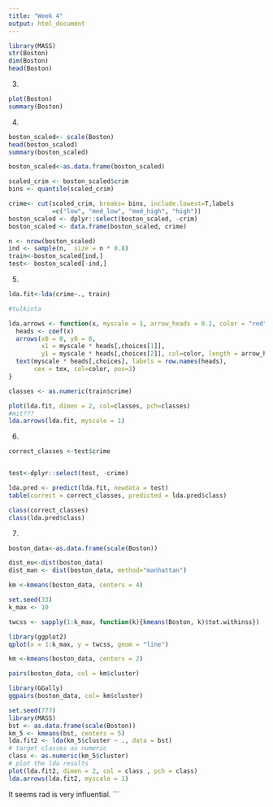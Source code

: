 ```yaml
---
title: "Week 4"
output: html_document
---
```


  
  ```r
library(MASS)
str(Boston)
dim(Boston)
head(Boston)
```

3.
```r
plot(Boston)
summary(Boston)
```

4.
```r
boston_scaled<- scale(Boston)
head(boston_scaled)
summary(boston_scaled)

boston_scaled<-as.data.frame(boston_scaled)

scaled_crim <- boston_scaled$crim
bins <- quantile(scaled_crim)

crime<- cut(scaled_crim, breaks= bins, include.lowest=T,labels
            =c("low", "med_low", "med_high", "high"))
boston_scaled <- dplyr::select(boston_scaled, -crim)
boston_scaled <- data.frame(boston_scaled, crime)

n <- nrow(boston_scaled)
ind <- sample(n,  size = n * 0.8)
train<-boston_scaled[ind,]
test<- boston_scaled[-ind,]


```


5.
```r
lda.fit<-lda(crime~., train)

#tulkinta

lda.arrows <- function(x, myscale = 1, arrow_heads = 0.1, color = "red", tex = 0.75, choices = c(1,2)){
  heads <- coef(x)
  arrows(x0 = 0, y0 = 0, 
         x1 = myscale * heads[,choices[1]], 
         y1 = myscale * heads[,choices[2]], col=color, length = arrow_heads)
  text(myscale * heads[,choices], labels = row.names(heads), 
       cex = tex, col=color, pos=3)
}

classes <- as.numeric(train$crime)

plot(lda.fit, dimen = 2, col=classes, pch=classes)
#mit???
lda.arrows(lda.fit, myscale = 1)

```
6.

```r
correct_classes <-test$crime


test<-dplyr::select(test, -crime)

lda.pred <- predict(lda.fit, newdata = test)
table(correct = correct_classes, predicted = lda.pred$class)

class(correct_classes)
class(lda.pred$class)


```
7.
```r

boston_data<-as.data.frame(scale(Boston))

dist_eu<-dist(boston_data)
dist_man <- dist(boston_data, method="manhattan")

km <-kmeans(boston_data, centers = 4)

set.seed(33)
k_max <- 10

twcss <- sapply(1:k_max, function(k){kmeans(Boston, k)$tot.withinss})

library(ggplot2)
qplot(x = 1:k_max, y = twcss, geom = "line")

km <-kmeans(boston_data, centers = 2)

pairs(boston_data, col = km$cluster)

library(GGally)
ggpairs(boston_data, col= km$cluster)

```

```r
set.seed(777)
library(MASS)
bst <- as.data.frame(scale(Boston))
km_5 <- kmeans(bst, centers = 5)
lda.fit2 <- lda(km_5$cluster ~ ., data = bst)
# target classes as numeric
class <- as.numeric(km_5$cluster)
# plot the lda results
plot(lda.fit2, dimen = 2, col = class , pch = class)
lda.arrows(lda.fit2, myscale = 1)
```

It seems rad is very influential.
```
